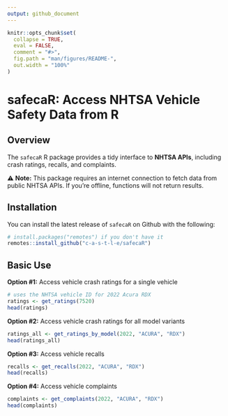 ```yaml
---
output: github_document
---
```


<!-- README.md is generated from README.Rmd. Please edit that file -->

```r
knitr::opts_chunk$set(
  collapse = TRUE,
  eval = FALSE,
  comment = "#>",
  fig.path = "man/figures/README-",
  out.width = "100%"
)
```

# safecaR: Access NHTSA Vehicle Safety Data from R

## Overview

The `safecaR` R package provides a tidy interface to **NHTSA APIs**, including crash ratings, recalls, and complaints.

⚠️ **Note:** This package requires an internet connection to fetch data from public NHTSA APIs. If you're offline, functions will not return results.

## Installation

You can install the latest release of `safecaR` on Github with the following:

```r
# install.packages("remotes") if you don't have it
remotes::install_github("c-a-s-t-l-e/safecaR")
```

## Basic Use

**Option #1:** Access vehicle crash ratings for a single vehicle
```r
# uses the NHTSA vehicle ID for 2022 Acura RDX
ratings <- get_ratings(7520)
head(ratings)
```

**Option #2:** Access vehicle crash ratings for all model variants
```r
ratings_all <- get_ratings_by_model(2022, "ACURA", "RDX")
head(ratings_all)
```


**Option #3:** Access vehicle recalls
```r
recalls <- get_recalls(2022, "ACURA", "RDX")
head(recalls)
```

**Option #4:** Access vehicle complaints
```r
complaints <- get_complaints(2022, "ACURA", "RDX")
head(complaints)
```

